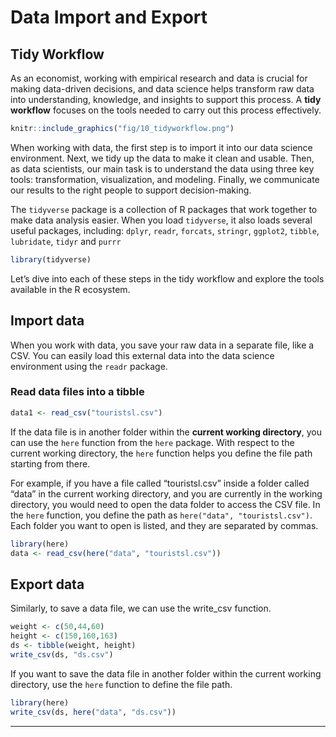 # Data Import and Export

## Tidy Workflow

As an economist, working with empirical research and data is crucial for making data-driven decisions, and data science helps transform raw data into understanding, knowledge, and insights to support this process.  A **tidy workflow** focuses on the tools needed to carry out this process effectively.

```r
knitr::include_graphics("fig/10_tidyworkflow.png")
```

When working with data, the first step is to import it into our data science environment. Next, we tidy up the data to make it clean and usable. Then, as data scientists, our main task is to understand the data using three key tools: transformation, visualization, and modeling. Finally, we communicate our results to the right people to support decision-making.


The `tidyverse` package is a collection of R packages that work together to make data analysis easier. When you load `tidyverse`, it also loads several useful packages, including:
`dplyr`, `readr`, `forcats`, `stringr`, `ggplot2`, `tibble`, `lubridate`, `tidyr` and 
`purrr` 


```r
library(tidyverse)
```



Let's dive into each of these steps in the tidy workflow and explore the tools available in the R ecosystem. 

## Import data

When you work with data, you save your raw data in a separate file, like a CSV. You can easily load this external data into the data science environment using the `readr` package.

### Read data files into a tibble

```r
data1 <- read_csv("touristsl.csv")
```


If the data file is in another folder within the **current working directory**, you can use the `here` function from the `here` package.  With respect to the current working directory, the `here` function helps you define the file path starting from there.

For example, if you have a file called "touristsl.csv" inside a folder called "data" in the current working directory, and you are currently in the working directory, you would need to open the data folder to access the CSV file. In the `here` function, you define the path as `here("data", "touristsl.csv")`. Each folder you want to open is listed, and they are separated by commas.

```r
library(here)
data <- read_csv(here("data", "touristsl.csv"))
```


## Export data

Similarly, to save a data file, we can use the write_csv function.

```r
weight <- c(50,44,60)
height <- c(150,160,163)
ds <- tibble(weight, height)
write_csv(ds, "ds.csv")
```

If you want to save the data file in another folder within the current working directory, use the `here` function to define the file path.

```r
library(here)
write_csv(ds, here("data", "ds.csv"))
```
---